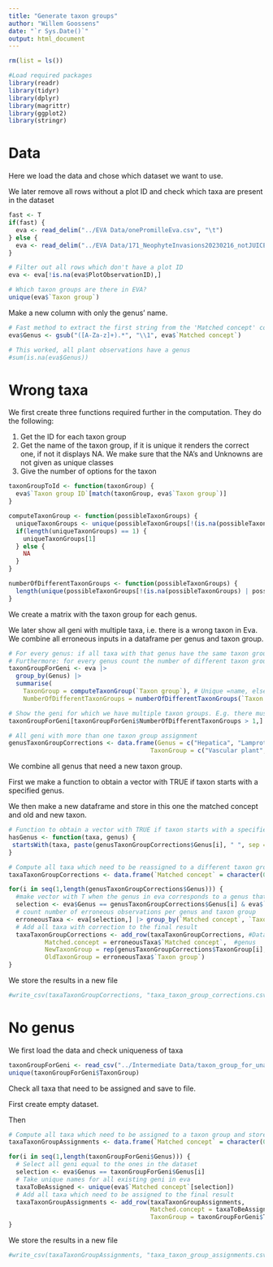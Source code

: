 ```yaml
---
title: "Generate taxon groups"
author: "Willem Goossens"
date: "`r Sys.Date()`"
output: html_document
---
```


```r
rm(list = ls())
```



```r
#Load required packages
library(readr)
library(tidyr)
library(dplyr)
library(magrittr)
library(ggplot2)
library(stringr)
```

# Data
Here we load the data and chose which dataset we want to use.  

We later remove all rows without a plot ID and check which taxa are present in the dataset
```r
fast <- T
if(fast) {
  eva <- read_delim("../EVA Data/onePromilleEva.csv", "\t")
} else {
  eva <- read_delim("../EVA Data/171_NeophyteInvasions20230216_notJUICE_species.csv", "\t")
}

# Filter out all rows which don't have a plot ID
eva <- eva[!is.na(eva$PlotObservationID),]

# Which taxon groups are there in EVA?
unique(eva$`Taxon group`)
```

Make a new column with only the genus' name.  
```r
# Fast method to extract the first string from the 'Matched concept' column e.g. Genus
eva$Genus <- gsub("([A-Za-z]+).*", "\\1", eva$`Matched concept`)

# This worked, all plant observations have a genus
#sum(is.na(eva$Genus))
```

# Wrong taxa
We first create three functions required further in the computation. They do the following:  

1.    Get the ID for each taxon group
2.    Get the name of the taxon group, if it is unique it renders the correct one, if not it displays NA. We make sure that the NA's and Unknowns are not given as unique classes
3.    Give the number of options for the taxon
```r
taxonGroupToId <- function(taxonGroup) {
  eva$`Taxon group ID`[match(taxonGroup, eva$`Taxon group`)]
}

computeTaxonGroup <- function(possibleTaxonGroups) {
  uniqueTaxonGroups <- unique(possibleTaxonGroups[!(is.na(possibleTaxonGroups) | possibleTaxonGroups == "Unknown")])
  if(length(uniqueTaxonGroups) == 1) {
    uniqueTaxonGroups[1]
  } else {
    NA
  }
}

numberOfDifferentTaxonGroups <- function(possibleTaxonGroups) {
  length(unique(possibleTaxonGroups[!(is.na(possibleTaxonGroups) | possibleTaxonGroups == "Unknown")]))
}
```

We create a matrix with the taxon group for each genus.  

We later show all geni with multiple taxa, i.e. there is a wrong taxon in Eva. We combine all erroneous inputs in a dataframe per genus and taxon group.
```r
# For every genus: if all taxa with that genus have the same taxon group, give it that taxon group. Else give it NA. 
# Furthermore: for every genus count the number of different taxon groups found in EVA for that genus.
taxonGroupForGeni <- eva |> 
  group_by(Genus) |> 
  summarise(
    TaxonGroup = computeTaxonGroup(`Taxon group`), # Unique =name, else= NA
    NumberOfDifferentTaxonGroups = numberOfDifferentTaxonGroups(`Taxon group`)) # Number of options per genus

# Show the geni for which we have multiple taxon groups. E.g. there must be erroneous taxon groups in EVA.
taxonGroupForGeni[taxonGroupForGeni$NumberOfDifferentTaxonGroups > 1,]

# All geni with more than one taxon group assignment
genusTaxonGroupCorrections <- data.frame(Genus = c("Hepatica", "Lamprothamnium", "Leptorhaphis", "Mycoblastus", "Peltaria"),
                                       TaxonGroup = c("Vascular plant", "Alga", "Lichen", "Lichen", "Vascular plant"))
```
We combine all genus that need a new taxon group.  

First we make a function to obtain a vector with TRUE if taxon starts with a specified genus.  

We then make a new dataframe and store in this one the matched concept and old and new taxon.
```r
# Function to obtain a vector with TRUE if taxon starts with a specified genus
hasGenus <- function(taxa, genus) {
 startsWith(taxa, paste(genusTaxonGroupCorrections$Genus[i], " ", sep = ""))
}

# Compute all taxa which need to be reassigned to a different taxon group and store the result to file
taxaTaxonGroupCorrections <- data.frame(`Matched concept` = character(0), NewTaxonGroup = character(0), OldTaxonGroup = character(0))

for(i in seq(1,length(genusTaxonGroupCorrections$Genus))) {
  #make vector with T when the genus in eva corresponds to a genus that must be corrected and has the wrong taxon group
  selection <- eva$Genus == genusTaxonGroupCorrections$Genus[i] & eva$`Taxon group` != genusTaxonGroupCorrections$TaxonGroup[i] 
  # count number of erroneous observations per genus and taxon group
  erroneousTaxa <- eva[selection,] |> group_by(`Matched concept`, `Taxon group`) |> summarise(n = n())
  # Add all taxa with correction to the final result
  taxaTaxonGroupCorrections <- add_row(taxaTaxonGroupCorrections, #Dataframe
          Matched.concept = erroneousTaxa$`Matched concept`,  #genus
          NewTaxonGroup = rep(genusTaxonGroupCorrections$TaxonGroup[i],times=length(erroneousTaxa$`Matched concept`)),
          OldTaxonGroup = erroneousTaxa$`Taxon group`) 
}
```

We store the results in a new file
```r
#write_csv(taxaTaxonGroupCorrections, "taxa_taxon_group_corrections.csv")
```

# No genus
We first load the data and check uniqueness of taxa

```r
taxonGroupForGeni <- read_csv("../Intermediate Data/taxon_group_for_unassigned_geni.csv")
unique(taxonGroupForGeni$TaxonGroup)
```
Check all taxa that need to be assigned and save to file.

First create empty dataset.

Then 
```r
# Compute all taxa which need to be assigned to a taxon group and store the result to file
taxaTaxonGroupAssignments <- data.frame(`Matched concept` = character(0), TaxonGroup = character(0))

for(i in seq(1,length(taxonGroupForGeni$Genus))) {
  # Select all geni equal to the ones in the dataset
  selection <- eva$Genus == taxonGroupForGeni$Genus[i]
  # Take unique names for all existing geni in eva
  taxaToBeAssigned <- unique(eva$`Matched concept`[selection])
  # Add all taxa which need to be assigned to the final result
  taxaTaxonGroupAssignments <- add_row(taxaTaxonGroupAssignments,
                                       Matched.concept = taxaToBeAssigned,
                                       TaxonGroup = taxonGroupForGeni$TaxonGroup[i])
}
```

We store the results in a new file
```r
#write_csv(taxaTaxonGroupAssignments, "taxa_taxon_group_assignments.csv")
```

